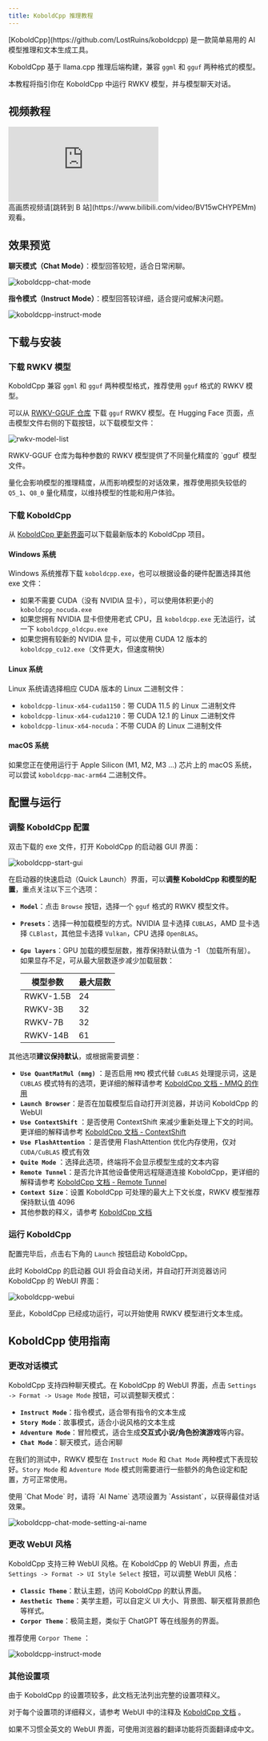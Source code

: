 ```yaml
---
title: KoboldCpp 推理教程
---
```


<CallOut type="info">
[KoboldCpp](https://github.com/LostRuins/koboldcpp) 是一款简单易用的 AI 模型推理和文本生成工具。

KoboldCpp 基于 llama.cpp 推理后端构建，兼容 `ggml` 和 `gguf` 两种格式的模型。
</CallOut>

本教程将指引你在 KoboldCpp 中运行 RWKV 模型，并与模型聊天对话。

## 视频教程

<div className="iframe-container">
 <iframe 
 src="https://player.bilibili.com/player.html?isOutside=true&aid=113723637237645&bvid=BV15wCHYPEMm&cid=27557168288&poster=1&p=0&high_quality=1&autoplay=0"
 scrolling="no"
 frameBorder="0"
 allowFullScreen={true}
 sandbox="allow-top-navigation allow-same-origin allow-forms allow-scripts"
>
</iframe>
</div>
<CallOut type="info">
高画质视频请[跳转到 B 站](https://www.bilibili.com/video/BV15wCHYPEMm)观看。
</CallOut>

## 效果预览

**聊天模式（Chat Mode）**：模型回答较短，适合日常闲聊。

![koboldcpp-chat-mode](./imgs/koboldcpp-chat-mode.jpg)

**指令模式（Instruct Mode）**：模型回答较详细，适合提问或解决问题。

![koboldcpp-instruct-mode](./imgs/koboldcpp-instruct-mode.png)

## 下载与安装

### 下载 RWKV 模型

KoboldCpp 兼容 `ggml` 和 `gguf` 两种模型格式，推荐使用 `gguf` 格式的 RWKV 模型。

可以从 [RWKV-GGUF 仓库](https://huggingface.co/latestissue) 下载 `gguf` RWKV 模型。在 Hugging Face 页面，点击模型文件右侧的下载按钮，以下载模型文件：

![rwkv-model-list](./imgs/text-generation-webui-rwkv-model-list.jpg)

<CallOut type="info">
RWKV-GGUF 仓库为每种参数的 RWKV 模型提供了不同量化精度的 `gguf` 模型文件。

量化会影响模型的推理精度，从而影响模型的对话效果，推荐使用损失较低的 `Q5_1`、`Q8_0` 量化精度，以维持模型的性能和用户体验。
</CallOut>

### 下载 KoboldCpp

从 [KoboldCpp 更新界面](https://github.com/LostRuins/koboldcpp/releases)可以下载最新版本的 KoboldCpp 项目。

#### Windows 系统

Windows 系统推荐下载 `koboldcpp.exe`，也可以根据设备的硬件配置选择其他 exe 文件：

- 如果不需要 CUDA（没有 NVIDIA 显卡），可以使用体积更小的 `koboldcpp_nocuda.exe`
- 如果您拥有 NVIDIA 显卡但使用老式 CPU，且 `koboldcpp.exe` 无法运行，试一下 `koboldcpp_oldcpu.exe`
- 如果您拥有较新的 NVIDIA 显卡，可以使用 CUDA 12 版本的 `koboldcpp_cu12.exe`（文件更大，但速度稍快）

#### Linux 系统

Linux 系统请选择相应 CUDA 版本的 Linux 二进制文件：

- `koboldcpp-linux-x64-cuda1150`：带 CUDA 11.5 的 Linux 二进制文件
- `koboldcpp-linux-x64-cuda1210`：带 CUDA 12.1 的 Linux 二进制文件
- `koboldcpp-linux-x64-nocuda`：不带 CUDA 的 Linux 二进制文件

#### macOS 系统

如果您正在使用运行于 Apple Silicon (M1, M2, M3 ...) 芯片上的 macOS 系统，可以尝试 `koboldcpp-mac-arm64` 二进制文件。

## 配置与运行

### 调整 KoboldCpp 配置

双击下载的 exe 文件，打开 KoboldCpp 的启动器 GUI 界面：

![koboldcpp-start-gui](./imgs/koboldcpp-start-gui.png)

在启动器的快速启动（Quick Launch）界面，可以**调整 KoboldCpp 和模型的配置**，重点关注以下三个选项：

- **`Model`**：点击 `Browse` 按钮，选择一个 `gguf` 格式的 RWKV 模型文件。
- **`Presets`**：选择一种加载模型的方式。NVIDIA 显卡选择 `CUBLAS`，AMD 显卡选择 `CLBlast`，其他显卡选择 `Vulkan`，CPU 选择 `OpenBLAS`。
- **`Gpu layers`**：GPU 加载的模型层数，推荐保持默认值为 -1 （加载所有层）。如果显存不足，可从最大层数逐步减少加载层数：

    | 模型参数 | 最大层数 |
    | -------- | -------- |
    | RWKV-1.5B     | 24       |
    | RWKV-3B       | 32       |
    | RWKV-7B       | 32       |
    | RWKV-14B      | 61       |

其他选项**建议保持默认**，或根据需要调整：

- **`Use QuantMatMul (mmg)`** ：是否启用 `MMQ` 模式代替 `CuBLAS` 处理提示词，这是 `CUBLAS` 模式特有的选项，更详细的解释请参考 [KoboldCpp 文档 - MMQ 的作用](https://github.com/LostRuins/koboldcpp/wiki#what-does-quantized-mat-mul-mmq-do-for-cublas) 
- **`Launch Browser`**：是否在加载模型后自动打开浏览器，并访问 KoboldCpp 的 WebUI
- **`Use ContextShift`** ：是否使用 ContextShift 来减少重新处理上下文的时间。更详细的解释请参考 [KoboldCpp 文档 - ContextShift](https://github.com/LostRuins/koboldcpp/wiki#what-is-contextshift) 
- **`Use FlashAttention`** ：是否使用 FlashAttention 优化内存使用，仅对 `CUDA/CuBLAS` 模式有效
- **`Quite Mode`** ：选择此选项，终端将不会显示模型生成的文本内容
- **`Remote Tunnel`**：是否允许其他设备使用远程隧道连接 KoboldCpp，更详细的解释请参考 [KoboldCpp 文档 - Remote Tunnel](https://github.com/LostRuins/koboldcpp/wiki#how-do-i-run-koboldcpp-on-a-different-device-than-my-pc-over-the-network-remote-play) 
- **`Context Size`**：设置 KoboldCpp 可处理的最大上下文长度，RWKV 模型推荐保持默认值 4096
- 其他参数的释义，请参考 [KoboldCpp 文档](https://github.com/LostRuins/koboldcpp/wiki) 

### 运行 KoboldCpp

配置完毕后，点击右下角的 `Launch` 按钮启动 KoboldCpp。

此时 KoboldCpp 的启动器 GUI 将会自动关闭，并自动打开浏览器访问 KoboldCpp 的 WebUI 界面：

![koboldcpp-webui](./imgs/koboldcpp-webui.jpg)

至此，KoboldCpp 已经成功运行，可以开始使用 RWKV 模型进行文本生成。

## KoboldCpp 使用指南

### 更改对话模式

KoboldCpp 支持四种聊天模式。在 KoboldCpp 的 WebUI 界面，点击 `Settings -> Format -> Usage Mode` 按钮，可以调整聊天模式：

- **`Instruct Mode`**：指令模式，适合带有指令的文本生成
- **`Story Mode`**：故事模式，适合小说风格的文本生成
- **`Adventure Mode`**：冒险模式，适合生成**交互式小说/角色扮演游戏**等内容。
- **`Chat Mode`**：聊天模式，适合闲聊

在我们的测试中，RWKV 模型在 `Instruct Mode` 和 `Chat Mode` 两种模式下表现较好。`Story Mode` 和 `Adventure Mode` 模式则需要进行一些额外的角色设定和配置，方可正常使用。

<CallOut type="info">
使用 `Chat Mode` 时，请将 `AI Name` 选项设置为 `Assistant`，以获得最佳对话效果。
</CallOut>

![koboldcpp-chat-mode-setting-ai-name](./imgs/koboldcpp-chat-mode-setting-ai-name.png)

### 更改 WebUI 风格

KoboldCpp 支持三种 WebUI 风格。在 KoboldCpp 的 WebUI 界面，点击 `Settings -> Format -> UI Style Select` 按钮，可以调整 WebUI 风格：

- **`Classic Theme`**：默认主题，访问 KoboldCpp 的默认界面。
- **`Aesthetic Theme`**：美学主题，可以自定义 UI 大小、背景图、聊天框背景颜色等样式。
- **`Corpor Theme`**：极简主题，类似于 ChatGPT 等在线服务的界面。

推荐使用 `Corpor Theme` ：

![koboldcpp-instruct-mode](./imgs/koboldcpp-instruct-mode.png)

### 其他设置项

由于 KoboldCpp 的设置项较多，此文档无法列出完整的设置项释义。

对于每个设置项的详细释义，请参考 WebUI 中的注释及 [KoboldCpp 文档](https://github.com/LostRuins/koboldcpp/wiki) 。

<CallOut type="info">
如果不习惯全英文的 WebUI 界面，可使用浏览器的翻译功能将页面翻译成中文。
</CallOut>
